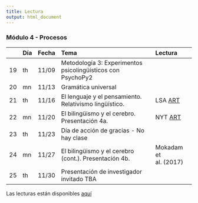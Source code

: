 ```yaml
---
title: Lectura
output: html_document
---
```


### Módulo 4 - Procesos

|     | Día | Fecha |                             Tema                            |        Lectura        |
| :-- | :-- | :---: | :---------------------------------------------------------- | :-------------------- |
| 19  | th  | 11/09 | Metodología 3: Experimentos psicolingüísticos con PsychoPy2 |                       |
| 20  | mn  | 11/13 | Gramática universal                                         |                       |
| 21  | th  | 11/16 | El lenguaje y el pensamiento. Relativismo lingüístico.      | LSA [ART][1]          |
| 22  | mn  | 11/20 | El bilingüismo y el cerebro. Presentación 4a.               | NYT [ART][2]          |
| 23  | th  | 11/23 | Día de acción de gracias - No hay clase                     |                       |
| 24  | mn  | 11/27 | El bilingüismo y el cerebro (cont.). Presentación 4b.       | Mokadam et al. (2017) |
| 25  | th  | 11/30 | Presentación de investigador invitado TBA                   |                       |

Las lecturas están disponibles [aquí](https://sakai.rutgers.edu/portal/site/87159f73-adf3-4968-bcc3-329c4e157f1c/tool/b7c4bde1-4e30-4cce-bb78-eb1f5b10f1dd?panel=Main)

[1]: https://www.linguisticsociety.org/resource/language-and-thought
[2]: http://www.nytimes.com/2012/03/18/opinion/sunday/the-benefits-of-bilingualism.html

<!-- https://youtu.be/evQsOFQju08 -->
<!-- https://vimeo.com/120808489 -->

<!-- The Relationship of Bilingualism Compared to Monolingualism to the Risk of Cognitive Decline or Dementia: A Systematic Review and Meta-Analysis -->

<!-- 
https://www.slideshare.net/mounirnour378/ug-sla # ug sla slideshow
http://apling621s15-gounari.wikispaces.umb.edu/Universal+Grammar+and+SLA # ART from pyscholing persp.
-->